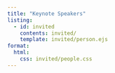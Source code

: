 ```yaml
---
title: "Keynote Speakers"
listing:
  - id: invited 
    contents: invited/
    template: invited/person.ejs
format:
  html:
    css: invited/people.css
---
```



